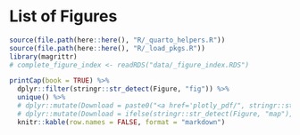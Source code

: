 # List of Figures

```r
source(file.path(here::here(), "R/_quarto_helpers.R"))
source(file.path(here::here(), "R/_load_pkgs.R"))
library(magrittr)
# complete_figure_index <- readRDS("data/_figure_index.RDS")

printCap(book = TRUE) %>%
  dplyr::filter(stringr::str_detect(Figure, "fig")) %>%
  unique() %>%
  # dplyr::mutate(Download = paste0("<a href='plotly_pdf/", stringr::str_sub(Figure, 2, -1), ".pdf' target='_blank'>PDF</a>")) %>%
  # dplyr::mutate(Download = ifelse(stringr::str_detect(Figure, "map"), "", Download)) %>%
  knitr::kable(row.names = FALSE, format = "markdown")
```
